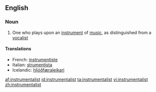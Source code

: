 ==English==

===Noun===
{{en-noun}}

#One who plays upon an [[instrument]] of [[music]], as distinguished from a [[vocalist]]

====Translations====
*French: [[instrumentiste]]
*Italian: [[strumentista]] {{m|f}}
*Icelandic: [[hljóðfæraleikari]] {{m}}

[[af:instrumentalist]]
[[id:instrumentalist]]
[[ta:instrumentalist]]
[[vi:instrumentalist]]
[[zh:instrumentalist]]